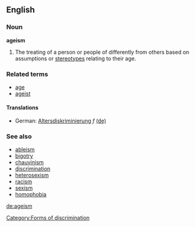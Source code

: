 ==English==
=== Noun ===
'''ageism''' 

#The treating of a person or people of differently from others based on assumptions or [[stereotype]]s relating to their age.

===Related terms===
*[[age]]
*[[ageist]]

====Translations====

*German: [[Altersdiskriminierung]] ''f'' [[:de:Altersdiskriminierung|(de)]] 


===See also===
*[[ableism]]
*[[bigotry]]
*[[chauvinism]]
*[[discrimination]]
*[[heterosexism]]
*[[racism]]
*[[sexism]]
*[[homophobia]]


[[Category:Forms of discrimination]]


[[de:ageism]]